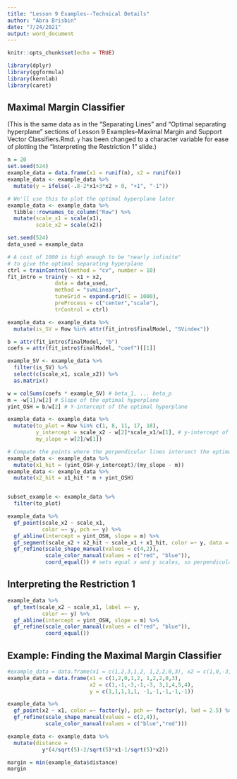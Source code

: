 ```yaml
---
title: "Lesson 9 Examples--Technical Details"
author: "Abra Brisbin"
date: "7/24/2021"
output: word_document
---
```


```r
knitr::opts_chunk$set(echo = TRUE)
```

```r
library(dplyr)
library(ggformula)
library(kernlab)
library(caret)
```

## Maximal Margin Classifier
(This is the same data as in the "Separating Lines" and "Optimal separating hyperplane" sections of Lesson 9 Examples--Maximal Margin and Support Vector Classifiers.Rmd.  `y` has been changed to a character variable for ease of plotting the "Interpreting the Restriction 1" slide.)

```r
n = 20
set.seed(524)
example_data = data.frame(x1 = runif(n), x2 = runif(n))
example_data <- example_data %>%
  mutate(y = ifelse(-.8-2*x1+3*x2 > 0, "+1", "-1"))

# We'll use this to plot the optimal hyperplane later
example_data <- example_data %>%
  tibble::rownames_to_column("Row") %>%
  mutate(scale_x1 = scale(x1),
         scale_x2 = scale(x2))

```

```r
set.seed(524)
data_used = example_data

# A cost of 1000 is high enough to be "nearly infinite"
# to give the optimal separating hyperplane
ctrl = trainControl(method = "cv", number = 10)
fit_intro = train(y ~ x1 + x2,
               data = data_used,
               method = "svmLinear",
               tuneGrid = expand.grid(C = 1000),
               preProcess = c("center","scale"),
               trControl = ctrl)

example_data <- example_data %>%
  mutate(is_SV = Row %in% attr(fit_intro$finalModel, "SVindex"))

b = attr(fit_intro$finalModel, "b")
coefs = attr(fit_intro$finalModel, "coef")[[1]]

example_SV <- example_data %>%
  filter(is_SV) %>%
  select(c(scale_x1, scale_x2)) %>%
  as.matrix()

w = colSums(coefs * example_SV) # beta_1, ... beta_p
m = -w[1]/w[2] # Slope of the optimal hyperplane
yint_OSH = b/w[2] # Y-intercept of the optimal hyperplane
```

```r
example_data <- example_data %>%
  mutate(to_plot = Row %in% c(1, 8, 11, 17, 18),
         y_intercept = scale_x2 - w[2]*scale_x1/w[1], # y-intercept of a line through the point and perpendicular to the optimal hyperplane
         my_slope = w[2]/w[1]) 

# Compute the points where the perpendicular lines intersect the optimal hyperplane
example_data <- example_data %>%
  mutate(x1_hit = (yint_OSH-y_intercept)/(my_slope - m))
example_data <- example_data %>%
  mutate(x2_hit = x1_hit * m + yint_OSH)


subset_example <- example_data %>%
  filter(to_plot)

example_data %>%
  gf_point(scale_x2 ~ scale_x1, 
           color =~ y, pch =~ y) %>%
  gf_abline(intercept = yint_OSH, slope = m) %>%
  gf_segment(scale_x2 + x2_hit ~ scale_x1 + x1_hit, color =~ y, data = subset_example) %>%
  gf_refine(scale_shape_manual(values = c(4,2)),
            scale_color_manual(values = c("red", "blue")),
            coord_equal()) # sets equal x and y scales, so perpendicular lines look perpendicular

```

## Interpreting the Restriction 1
```r
example_data %>%
  gf_text(scale_x2 ~ scale_x1, label =~ y,
           color =~ y) %>%
  gf_abline(intercept = yint_OSH, slope = m) %>%
  gf_refine(scale_color_manual(values = c("red", "blue")),
            coord_equal())
```

## Example:  Finding the Maximal Margin Classifier

```r
#example_data = data.frame(x1 = c(1,2,3,1,2, 1,2,2,0,3), x2 = c(1,0,-3,-1,-3, 3,2,4,5,4), y = factor(c(-1,-1,-1,-1,-1, 1,1,1,1,1)))
example_data = data.frame(x1 = c(1,2,0,1,2, 1,2,2,0,3), 
                          x2 = c(1,-1,-3,-1,-3, 3,1,4,5,4), 
                          y = c(1,1,1,1,1, -1,-1,-1,-1,-1))

example_data %>%
  gf_point(x2 ~ x1, color =~ factor(y), pch =~ factor(y), lwd = 2.5) %>%
  gf_refine(scale_shape_manual(values = c(2,4)),
            scale_color_manual(values = c("blue","red"))) 
```

```r

example_data <- example_data %>%
  mutate(distance = 
           y*(4/sqrt(5)-2/sqrt(5)*x1-1/sqrt(5)*x2))

margin = min(example_data$distance)
margin

```